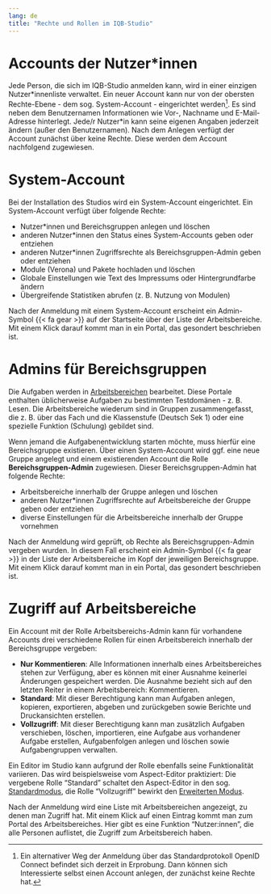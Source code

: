 ```yaml
---
lang: de
title: "Rechte und Rollen im IQB-Studio"
---
```


# Accounts der Nutzer*innen

Jede Person, die sich im IQB-Studio anmelden kann, wird in einer einzigen Nutzer\*innenliste verwaltet. Ein neuer Account kann nur von der obersten Rechte-Ebene - dem sog. System-Account - eingerichtet werden[^1]. Es sind neben dem Benutzernamen Informationen wie Vor-, Nachname und E-Mail-Adresse hinterlegt. Jede/r Nutzer\*in kann seine eigenen Angaben jederzeit ändern (außer den Benutzernamen). Nach dem Anlegen verfügt der Account zunächst über keine Rechte. Diese werden dem Account nachfolgend zugewiesen.

# System-Account

Bei der Installation des Studios wird ein System-Account eingerichtet. Ein System-Account verfügt über folgende Rechte: 

* Nutzer\*innen und Bereichsgruppen anlegen und löschen
* anderen Nutzer\*innen den Status eines System-Accounts geben oder entziehen
* anderen Nutzer\*innen Zugriffsrechte als Bereichsgruppen-Admin geben oder entziehen
* Module (Verona) und Pakete hochladen und löschen
* Globale Einstellungen wie Text des Impressums oder Hintergrundfarbe ändern
* Übergreifende Statistiken abrufen (z. B. Nutzung von Modulen)

<!--#todo Ein System-Admin ist auch automatisch in allen Bereichsgruppen Admin. Das ist eigentlich nicht gut.-->

Nach der Anmeldung mit einem System-Account erscheint ein Admin-Symbol {{< fa gear >}} auf der Startseite über der Liste der Arbeitsbereiche. Mit einem Klick darauf kommt man in ein Portal, das gesondert beschrieben ist. <!--#todo Link zu Admin-Portal einfügen-->

# Admins für Bereichsgruppen

Die Aufgaben werden in [Arbeitsbereichen](workspaces/index.qmd) bearbeitet. Diese Portale enthalten üblicherweise Aufgaben zu bestimmten Testdomänen - z. B. Lesen. Die Arbeitsbereiche wiederum sind in Gruppen zusammengefasst, die z. B. über das Fach und die Klassenstufe (Deutsch Sek 1) oder eine spezielle Funktion (Schulung) gebildet sind.

Wenn jemand die Aufgabenentwicklung starten möchte, muss hierfür eine Bereichsgruppe existieren. Über einen System-Account wird ggf. eine neue Gruppe angelegt und einem existierenden Account die Rolle **Bereichsgruppen-Admin** zugewiesen. Dieser Bereichsgruppen-Admin hat folgende Rechte:

* Arbeitsbereiche innerhalb der Gruppe anlegen und löschen
* anderen Nutzer\*innen Zugriffsrechte auf Arbeitsbereiche der Gruppe geben oder entziehen
* diverse Einstellungen für die Arbeitsbereiche innerhalb der Gruppe vornehmen

Nach der Anmeldung wird geprüft, ob Rechte als Bereichsgruppen-Admin vergeben wurden. In diesem Fall erscheint ein Admin-Symbol {{< fa gear >}} in der Liste der Arbeitsbereiche im Kopf der jeweiligen Bereichsgruppe. Mit einem Klick darauf kommt man in ein Portal, das gesondert beschrieben ist. <!--#todo Link zu Bereichsgruppen-Admin-Portal einfügen-->

# Zugriff auf Arbeitsbereiche

Ein Account mit der Rolle Arbeitsbereichs-Admin kann für vorhandene Accounts drei verschiedene Rollen für einen Arbeitsbereich innerhalb der Bereichsgruppe vergeben:

* **Nur Kommentieren**: Alle Informationen innerhalb eines Arbeitsbereiches stehen zur Verfügung, aber es können mit einer Ausnahme keinerlei Änderungen gespeichert werden. Die Ausnahme bezieht sich auf den letzten Reiter in einem Arbeitsbereich: Kommentieren.
* **Standard**: Mit dieser Berechtigung kann man Aufgaben anlegen, kopieren, exportieren, abgeben und zurückgeben sowie Berichte und Druckansichten erstellen.
* **Vollzugriff**: Mit dieser Berechtigung kann man zusätzlich Aufgaben verschieben, löschen, importieren, eine Aufgabe aus vorhandener Aufgabe erstellen, Aufgabenfolgen anlegen und löschen sowie Aufgabengruppen verwalten.

Ein Editor im Studio kann aufgrund der Rolle ebenfalls seine Funktionalität variieren. Das wird beispielsweise vom Aspect-Editor praktiziert: Die vergebene Rolle "Standard" schaltet den Aspect-Editor in den sog. [Standardmodus](../design/basic/index.qmd), die Rolle "Vollzugriff" bewirkt den [Erweiterten Modus](../design/extended/index.qmd).

Nach der Anmeldung wird eine Liste mit Arbeitsbereichen angezeigt, zu denen man Zugriff hat. Mit einem Klick auf einen Eintrag kommt man zum Portal des Arbeitsbereiches. Hier gibt es eine Funktion "Nutzer:innen", die alle Personen auflistet, die Zugriff zum Arbeitsbereich haben.

[^1]: Ein alternativer Weg der Anmeldung über das Standardprotokoll OpenID Connect befindet sich derzeit in Erprobung. Dann können sich Interessierte selbst einen Account anlegen, der zunächst keine Rechte hat.